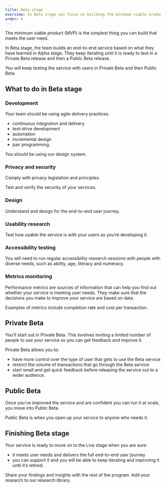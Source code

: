 ```yaml
---
title: Beta stage
overview: In Beta stage you focus on building the minimum viable product that you defined at the end of Alpha stage.
order: 4
---
```


The minimum viable product (MVP) is the simplest thing you can build that meets the user need.

In Beta stage, the team builds an end-to-end service based on what they have learned in Alpha stage. They keep iterating until it is ready to test in a Private Beta release and then a Public Beta release.

You will keep testing the service with users in Private Beta and then Public Beta.

## What to do in Beta stage

### Development

Your team should be using agile delivery practices:

- continuous integration and delivery
- test-drive development
- automation
- incremental design
- pair programming.

You should be using our design system.

### Privacy and security

Comply with privacy legislation and principles.

Test and verify the security of your services.

### Design

Understand and design for the end-to-end user journey.

### Usability research

Test how usable the service is with your users as you’re developing it.

### Accessibility testing

You will need to run regular accessibility research sessions with people with diverse needs, such as ability, age, literacy and numeracy.

### Metrics monitoring

Performance metrics are sources of information that can help you find out whether your service is meeting user needs. They make sure that the decisions you make to improve your service are based on data.

Examples of metrics include completion rate and cost per transaction.

## Private Beta

You’ll start out in Private Beta. This involves inviting a limited number of people to use your service so you can get feedback and improve it.

Private Beta allows you to:

- have more control over the type of user that gets to use the Beta service
- restrict the volume of transactions that go through the Beta service
- start small and get quick feedback before releasing the service out to a wider audience.

## Public Beta

Once you’ve improved the service and are confident you can run it at scale, you move into Public Beta.

Public Beta is when you open up your service to anyone who needs it.

## Finishing Beta stage

Your service is ready to move on to the Live stage when you are sure:

- it meets user needs and delivers the full end-to-end user journey
- you can support it and you will be able to keep iterating and improving it until it’s retired.

Share your findings and insights with the rest of the program. Add your research to our research library.
